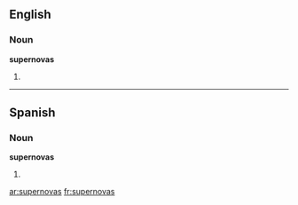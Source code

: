 ==English==

===Noun===
'''supernovas'''

# {{plural of|[[supernova]]}}

----

==Spanish==

===Noun===
'''supernovas'''

# {{plural of|lang=Spanish|[[supernova]]}}

[[ar:supernovas]]
[[fr:supernovas]]